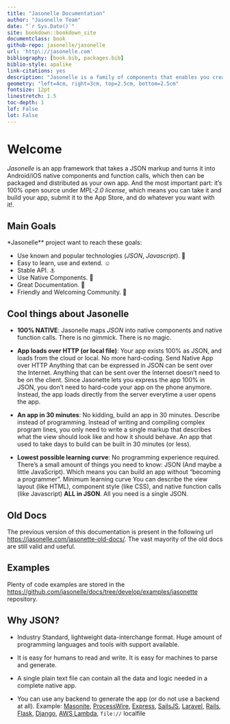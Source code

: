 ```yaml
--- 
title: "Jasonelle Documentation"
author: "Jasonelle Team"
date: "`r Sys.Date()`"
site: bookdown::bookdown_site
documentclass: book
github-repo: jasonelle/jasonelle
url: 'http\://jasonelle.com'
bibliography: [book.bib, packages.bib]
biblio-style: apalike
link-citations: yes
description: "Jasonelle is a family of components that enables you creating apps and tools using only JSON."
geometry: "left=4cm, right=3cm, top=2.5cm, bottom=2.5cm"
fontsize: 12pt
linestretch: 1.5
toc-depth: 1
lof: False
lot: False
---
```


# Welcome

*Jasonelle* is an app framework that takes a JSON markup and turns it into Android/iOS 
native components and function calls, which then can be packaged and distributed as your own app. 
And the most important part: it's 100% open source under *MPL-2.0 license*,
which means you can take it and build your app, 
submit it to the App Store, and do whatever you want with it!.

## Main Goals

*Jasonelle** project want to reach these goals:

- Use known and popular technologies (*JSON*, *Javascript*). 💯
- Easy to learn, use and extend. ☺️
- Stable API. ⚓
- Use Native Components. 📱
- Great Documentation. 📝
- Friendly and Welcoming Community. 🤝

## Cool things about Jasonelle

- **100% NATIVE**: Jasonelle maps *JSON* into native 
components and native function calls. There is no gimmick. 
There is no magic.

- **App loads over HTTP (or local file)**: Your app exists 
100% as JSON, and loads from the cloud or local. 
No more hard-coding. Send Native App over HTTP Anything 
that can be expressed in JSON can be sent over the Internet. 
Anything that can be sent over the Internet doesn't need to be on the client. Since Jasonette lets you express the app 100% in JSON, you don't need to hard-code your app on the phone anymore. Instead, the app loads directly from the server everytime a user opens the app.

- **An app in 30 minutes**: No kidding, build an app in 30 minutes. 
Describe instead of programming. Instead of writing and compiling complex program lines, 
you only need to write a single markup that describes what the view should look like and 
how it should behave. An app that used to take days to build can be built in 30 minutes (or less).

- **Lowest possible learning curve**: No programming experience 
required. There's a small amount of things you need to know: 
JSON (And maybe a little JavaScript). Which means you can 
build an app without "becoming a programmer". 
Minimum learning curve You can describe the view 
layout (like HTML), component style (like CSS), and native 
function calls (like Javascript) **ALL in JSON**. 
All you need is a single JSON.

## Old Docs

The previous version of this documentation is present in the following url
[https://jasonelle.com/jasonette-old-docs/](https://jasonelle.com/jasonette-old-docs/).
The vast mayority of the old docs are still valid and useful.

## Examples

Plenty of code examples are stored in the [https://github.com/jasonelle/docs/tree/develop/examples/jasonette](https://github.com/jasonelle/docs/tree/develop/examples/jasonette) repository.

## Why JSON?

- Industry Standard, lightweight data-interchange format. 
Huge amount of programming languages and tools with support available.

- It is easy for humans to read and write. 
It is easy for machines to parse and generate. 

- A single plain text file can contain all the data and logic needed in a 
complete native app.

- You can use any backend to generate the app (or do not use a backend at all). 
Example: 
[Masonite](http://masoniteproject.com/), 
[ProcessWire](https://processwire.com/), 
[Express](https://expressjs.com/), 
[SailsJS](https://sailsjs.com/), 
[Laravel](https://laravel.com/), 
[Rails](https://rubyonrails.org/), 
[Flask](http://flask.pocoo.org/), 
[Django](https://www.djangoproject.com/), 
[AWS Lambda](https://aws.amazon.com/lambda/),
`file://` localfile

